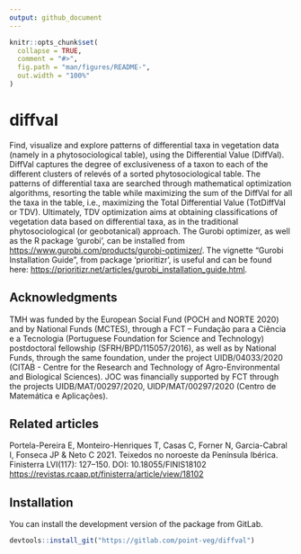 ```yaml
---
output: github_document
---
```


<!-- README.md is generated from README.Rmd. Please edit that file -->

```r
knitr::opts_chunk$set(
  collapse = TRUE,
  comment = "#>",
  fig.path = "man/figures/README-",
  out.width = "100%"
)
```

# diffval

<!-- badges: start -->
<!-- badges: end -->

Find, visualize and explore patterns of differential taxa in vegetation data
(namely in a phytosociological table), using the Differential Value (DiffVal).
DiffVal captures the degree of exclusiveness of a taxon to each of the different
clusters of relevés of a sorted phytosociological table. The patterns of
differential taxa are searched through mathematical optimization algorithms,
resorting the table while maximizing the sum of the DiffVal for all the taxa in
the table, i.e., maximizing the Total Differential Value (TotDiffVal or TDV).
Ultimately, TDV optimization aims at obtaining classifications of vegetation
data based on differential taxa, as in the traditional phytosociological
(or geobotanical) approach. The Gurobi optimizer, as well as the R package
'gurobi', can be installed from <https://www.gurobi.com/products/gurobi-optimizer/>.
The vignette "Gurobi Installation Guide", from package 'prioritizr', is useful
and can be found here: <https://prioritizr.net/articles/gurobi_installation_guide.html>.

## Acknowledgments

TMH was funded by the European Social Fund (POCH and NORTE 2020) and
by National Funds (MCTES), through a FCT – Fundação para a Ciência e a
Tecnologia (Portuguese Foundation for Science and Technology) postdoctoral
fellowship (SFRH/BPD/115057/2016), as well as by National Funds, through the
same foundation, under the project UIDB/04033/2020 (CITAB - Centre for the
Research and Technology of Agro-Environmental and Biological Sciences). JOC
was financially supported by FCT through the projects UIDB/MAT/00297/2020,
UIDP/MAT/00297/2020 (Centro de Matemática e Aplicações).

## Related articles

Portela-Pereira E, Monteiro-Henriques T, Casas C, Forner N, Garcia-Cabral I, Fonseca JP & Neto C 2021. Teixedos no noroeste da Península Ibérica. Finisterra LVI(117): 127–150. DOI: 10.18055/FINIS18102 <https://revistas.rcaap.pt/finisterra/article/view/18102>

## Installation

You can install the development version of the package from GitLab.

```r
devtools::install_git("https://gitlab.com/point-veg/diffval")
```
